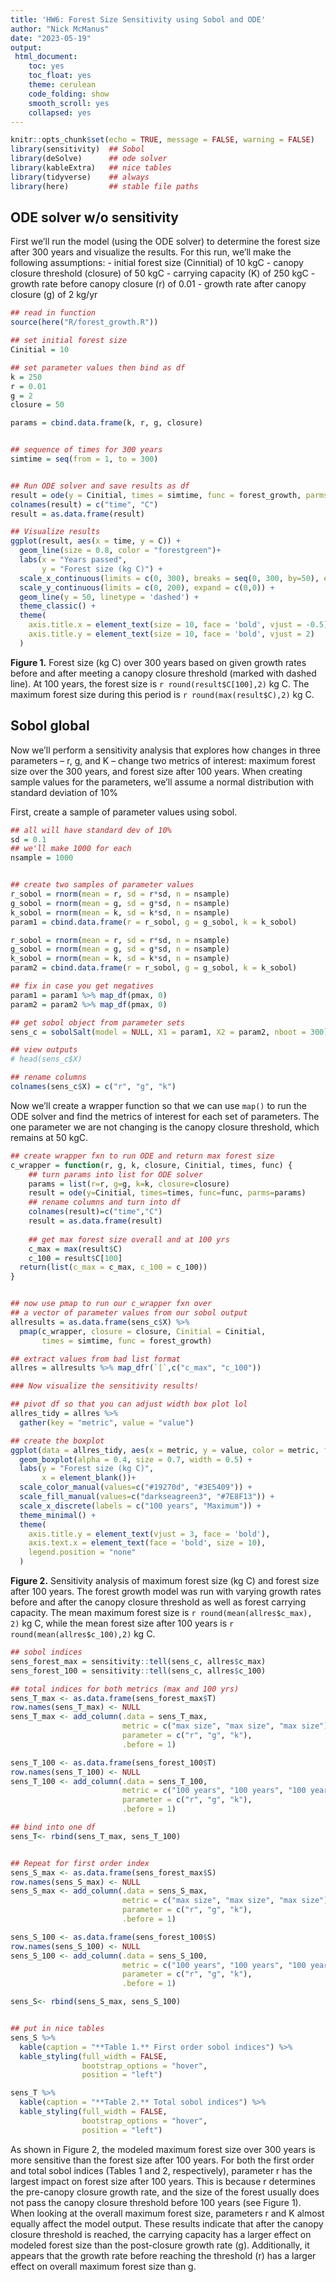 ```yaml
---
title: 'HW6: Forest Size Sensitivity using Sobol and ODE'
author: "Nick McManus"
date: "2023-05-19"
output: 
 html_document: 
    toc: yes
    toc_float: yes
    theme: cerulean
    code_folding: show
    smooth_scroll: yes
    collapsed: yes
---
```


```r
knitr::opts_chunk$set(echo = TRUE, message = FALSE, warning = FALSE)
library(sensitivity)  ## Sobol
library(deSolve)      ## ode solver
library(kableExtra)   ## nice tables
library(tidyverse)    ## always
library(here)         ## stable file paths
```


## ODE solver w/o sensitivity

First we'll run the model (using the ODE solver) to determine the forest size after 300 years and visualize the results. For this run, we'll make the following assumptions:
-   initial forest size (Cinnitial) of 10 kgC
-   canopy closure threshold (closure) of 50 kgC
-   carrying capacity (K) of 250 kgC
-   growth rate before canopy closure (r) of 0.01
-   growth rate after canopy closure (g) of 2 kg/yr


```r
## read in function
source(here("R/forest_growth.R"))

## set initial forest size
Cinitial = 10

## set parameter values then bind as df
k = 250
r = 0.01
g = 2
closure = 50

params = cbind.data.frame(k, r, g, closure)


## sequence of times for 300 years
simtime = seq(from = 1, to = 300)


## Run ODE solver and save results as df
result = ode(y = Cinitial, times = simtime, func = forest_growth, parms = params)
colnames(result) = c("time", "C")
result = as.data.frame(result)
```


```r
## Visualize results
ggplot(result, aes(x = time, y = C)) + 
  geom_line(size = 0.8, color = "forestgreen")+
  labs(x = "Years passed",
       y = "Forest size (kg C)") +
  scale_x_continuous(limits = c(0, 300), breaks = seq(0, 300, by=50), expand = c(0,0))+
  scale_y_continuous(limits = c(0, 200), expand = c(0,0)) +
  geom_line(y = 50, linetype = 'dashed') +
  theme_classic() +
  theme(
    axis.title.x = element_text(size = 10, face = 'bold', vjust = -0.5),
    axis.title.y = element_text(size = 10, face = 'bold', vjust = 2)
  )
```

**Figure 1.** Forest size (kg C) over 300 years based on given growth rates before and after meeting a canopy closure threshold (marked with dashed line). At 100 years, the forest size is `r round(result$C[100],2)` kg C. The maximum forest size during this period is `r round(max(result$C),2)` kg C.



## Sobol global

Now we'll perform a sensitivity analysis that explores how changes in three parameters -- r, g, and K -- change two metrics of interest: maximum forest size over the 300 years, and forest size after 100 years. When creating sample values for the parameters, we'll assume a normal distribution with standard deviation of 10%

First, create a sample of parameter values using sobol.
```r
## all will have standard dev of 10%
sd = 0.1
## we'll make 1000 for each
nsample = 1000


## create two samples of parameter values
r_sobol = rnorm(mean = r, sd = r*sd, n = nsample)
g_sobol = rnorm(mean = g, sd = g*sd, n = nsample)
k_sobol = rnorm(mean = k, sd = k*sd, n = nsample)
param1 = cbind.data.frame(r = r_sobol, g = g_sobol, k = k_sobol)

r_sobol = rnorm(mean = r, sd = r*sd, n = nsample)
g_sobol = rnorm(mean = g, sd = g*sd, n = nsample)
k_sobol = rnorm(mean = k, sd = k*sd, n = nsample)
param2 = cbind.data.frame(r = r_sobol, g = g_sobol, k = k_sobol)

## fix in case you get negatives
param1 = param1 %>% map_df(pmax, 0)
param2 = param2 %>% map_df(pmax, 0)

## get sobol object from parameter sets
sens_c = sobolSalt(model = NULL, X1 = param1, X2 = param2, nboot = 300)

## view outputs
# head(sens_c$X)

## rename columns
colnames(sens_c$X) = c("r", "g", "k")
```


Now we'll create a wrapper function so that we can use `map()` to run the ODE solver and find the metrics of interest for each set of parameters. The one parameter we are not changing is the canopy closure threshold, which remains at 50 kgC. 
```r
## create wrapper fxn to run ODE and return max forest size
c_wrapper = function(r, g, k, closure, Cinitial, times, func) {
    ## turn params into list for ODE solver
    params = list(r=r, g=g, k=k, closure=closure)
    result = ode(y=Cinitial, times=times, func=func, parms=params)
    ## rename columns and turn into df
    colnames(result)=c("time","C")
    result = as.data.frame(result)
    
    ## get max forest size overall and at 100 yrs
    c_max = max(result$C)
    c_100 = result$C[100]
  return(list(c_max = c_max, c_100 = c_100))
}


## now use pmap to run our c_wrapper fxn over 
## a vector of parameter values from our sobol output
allresults = as.data.frame(sens_c$X) %>% 
  pmap(c_wrapper, closure = closure, Cinitial = Cinitial, 
       times = simtime, func = forest_growth)

## extract values from bad list format
allres = allresults %>% map_dfr(`[`,c("c_max", "c_100"))
```

```r
### Now visualize the sensitivity results!

## pivot df so that you can adjust width box plot lol
allres_tidy = allres %>% 
  gather(key = "metric", value = "value")

## create the boxplot
ggplot(data = allres_tidy, aes(x = metric, y = value, color = metric, fill = metric)) +
  geom_boxplot(alpha = 0.4, size = 0.7, width = 0.5) +
  labs(y = "Forest size (kg C)",
       x = element_blank())+
  scale_color_manual(values=c("#19270d", "#3E5409")) +
  scale_fill_manual(values=c("darkseagreen3", "#7E8F13")) +
  scale_x_discrete(labels = c("100 years", "Maximum")) +
  theme_minimal() +
  theme(
    axis.title.y = element_text(vjust = 3, face = 'bold'),
    axis.text.x = element_text(face = 'bold', size = 10),
    legend.position = "none"
  )

```

**Figure 2.** Sensitivity analysis of maximum forest size (kg C) and forest size after 100 years. The forest growth model was run with varying growth rates before and after the canopy closure threshold as well as forest carrying capacity. The mean maximum forest size is `r round(mean(allres$c_max), 2)` kg C, while the mean forest size after 100 years is `r round(mean(allres$c_100),2)` kg C. 

```r
## sobol indices
sens_forest_max = sensitivity::tell(sens_c, allres$c_max)
sens_forest_100 = sensitivity::tell(sens_c, allres$c_100)

## total indices for both metrics (max and 100 yrs)
sens_T_max <- as.data.frame(sens_forest_max$T)
row.names(sens_T_max) <- NULL
sens_T_max <- add_column(.data = sens_T_max, 
                         metric = c("max size", "max size", "max size"), 
                         parameter = c("r", "g", "k"),
                         .before = 1)

sens_T_100 <- as.data.frame(sens_forest_100$T)
row.names(sens_T_100) <- NULL
sens_T_100 <- add_column(.data = sens_T_100, 
                         metric = c("100 years", "100 years", "100 years"), 
                         parameter = c("r", "g", "k"),
                         .before = 1)

## bind into one df
sens_T<- rbind(sens_T_max, sens_T_100)


## Repeat for first order index
sens_S_max <- as.data.frame(sens_forest_max$S)
row.names(sens_S_max) <- NULL
sens_S_max <- add_column(.data = sens_S_max, 
                         metric = c("max size", "max size", "max size"), 
                         parameter = c("r", "g", "k"),
                         .before = 1)

sens_S_100 <- as.data.frame(sens_forest_100$S)
row.names(sens_S_100) <- NULL
sens_S_100 <- add_column(.data = sens_S_100, 
                         metric = c("100 years", "100 years", "100 years"), 
                         parameter = c("r", "g", "k"),
                         .before = 1)

sens_S<- rbind(sens_S_max, sens_S_100)


## put in nice tables
sens_S %>% 
  kable(caption = "**Table 1.** First order sobol indices") %>% 
  kable_styling(full_width = FALSE,
                bootstrap_options = "hover",
                position = "left")

sens_T %>% 
  kable(caption = "**Table 2.** Total sobol indices") %>% 
  kable_styling(full_width = FALSE,
                bootstrap_options = "hover",
                position = "left")
```


As shown in Figure 2, the modeled maximum forest size over 300 years is more sensitive than the forest size after 100 years. For both the first order and total sobol indices (Tables 1 and 2, respectively), parameter r has the largest impact on forest size after 100 years. This is because r determines the pre-canopy closure growth rate, and the size of the forest usually does not pass the canopy closure threshold before 100 years (see Figure 1). When looking at the overall maximum forest size, parameters r and K almost equally affect the model output. These results indicate that after the canopy closure threshold is reached, the carrying capacity has a larger effect on modeled forest size than the post-closure growth rate (g). Additionally, it appears that the growth rate before reaching the threshold (r) has a larger effect on overall maximum forest size than g. 







